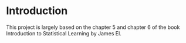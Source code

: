 # Introduction

This project is largely based on the chapter 5 and chapter 6 of the book Introduction to Statistical Learning by James El. 
